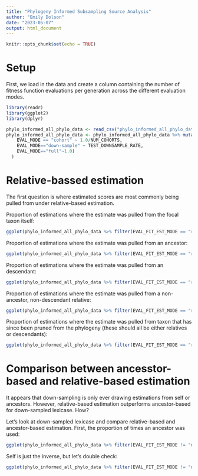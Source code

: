 ```yaml
---
title: "Phylogeny Informed Subsampling Source Analysis"
author: "Emily Dolson"
date: "2023-05-07"
output: html_document
---
```


```r
knitr::opts_chunk$set(echo = TRUE)
```

# Setup

First, we load in the data and create a column containing the number of fitness function evaluations per generation across the different evaluation modes.

```r
library(readr)
library(ggplot2)
library(dplyr)

phylo_informed_all_phylo_data <- read_csv("phylo_informed_all_phylo_data.csv")
phylo_informed_all_phylo_data <- phylo_informed_all_phylo_data %>% mutate(evals_per_gen = case_when(
    EVAL_MODE == "cohort" ~ 1.0/NUM_COHORTS, 
    EVAL_MODE=="down-sample" ~ TEST_DOWNSAMPLE_RATE, 
    EVAL_MODE=="full"~1.0)
  )

```

# Relative-bassed estimation

The first question is where estimated scores are most commonly being pulled from under relative-based estimation. 

Proportion of estimations where the estimate was pulled from the focal taxon itself:

```r
ggplot(phylo_informed_all_phylo_data %>% filter(EVAL_FIT_EST_MODE == "relative-opt", EVAL_MODE!="full")) + geom_boxplot(aes(x=as.factor(evals_per_gen), y=self_count/(other_count+ancestor_count+descendant_count+self_count+outside_count), color=EVAL_MODE, group=as.factor(evals_per_gen))) + facet_grid(cols=vars(DIAGNOSTIC), rows=vars(EVAL_MODE)) + theme_bw() + scale_y_continuous("Proportion of self lookups") + scale_x_discrete() + theme(legend.position = "none") + xlab("Evaluations per generation")

```

Proportion of estimations where the estimate was pulled from an ancestor:

```r
ggplot(phylo_informed_all_phylo_data %>% filter(EVAL_FIT_EST_MODE == "relative-opt", EVAL_MODE!="full")) + geom_boxplot(aes(x=as.factor(evals_per_gen), y=ancestor_count/(other_count+ancestor_count+descendant_count+self_count+outside_count), color=EVAL_MODE, group=as.factor(evals_per_gen))) + facet_grid(cols=vars(DIAGNOSTIC), rows=vars(EVAL_MODE)) + theme_bw() + scale_y_continuous("Proportion of ancestor lookups") + scale_x_discrete() + theme(legend.position = "none") + xlab("Evaluations per generation")

```

Proportion of estimations where the estimate was pulled from an descendant:

```r
ggplot(phylo_informed_all_phylo_data %>% filter(EVAL_FIT_EST_MODE == "relative-opt", EVAL_MODE!="full")) + geom_boxplot(aes(x=as.factor(evals_per_gen), y=descendant_count/(other_count+ancestor_count+descendant_count+self_count+outside_count), color=EVAL_MODE, group=as.factor(evals_per_gen))) + facet_grid(cols=vars(DIAGNOSTIC), rows=vars(EVAL_MODE)) + theme_bw() + scale_y_continuous("Proportion of descendant lookups") + scale_x_discrete() + theme(legend.position = "none") + xlab("Evaluations per generation")

```

Proportion of estimations where the estimate was pulled from a non-ancestor, non-descendant relative:

```r
ggplot(phylo_informed_all_phylo_data %>% filter(EVAL_FIT_EST_MODE == "relative-opt", EVAL_MODE!="full")) + geom_boxplot(aes(x=as.factor(evals_per_gen), y=other_count/(other_count+ancestor_count+descendant_count+self_count+outside_count), color=EVAL_MODE, group=as.factor(evals_per_gen))) + facet_grid(cols=vars(DIAGNOSTIC), rows=vars(EVAL_MODE)) + theme_bw() + scale_y_continuous("Proportion of relative lookups") + scale_x_discrete() + theme(legend.position = "none") + xlab("Evaluations per generation")

```

Proportion of estimations where the estimate was pulled from taxon that has since been pruned from the phylogeny (these should all be either relatives or descendants):

```r
ggplot(phylo_informed_all_phylo_data %>% filter(EVAL_FIT_EST_MODE == "relative-opt", EVAL_MODE!="full")) + geom_boxplot(aes(x=as.factor(evals_per_gen), y=outside_count/(other_count+ancestor_count+descendant_count+self_count+outside_count), color=EVAL_MODE, group=as.factor(evals_per_gen))) + facet_grid(cols=vars(DIAGNOSTIC), rows=vars(EVAL_MODE)) + theme_bw() + scale_y_continuous("Proportion of outside lookups") + scale_x_discrete() + theme(legend.position = "none") + xlab("Evaluations per generation")

```

# Comparison between ancesstor-based and relative-based estimation

It appears that down-sampling is only ever drawing estimations from self or ancestors. However, relative-based estimation outperforms ancestor-based for down-sampled lexicase. How?

Let's look at down-sampled lexicase and compare relative-based and ancestor-based estimation. First, the proportion of times an ancestor was used:

```r
ggplot(phylo_informed_all_phylo_data %>% filter(EVAL_FIT_EST_MODE != "none", EVAL_MODE=="down-sample")) + geom_boxplot(aes(x=EVAL_FIT_EST_MODE, y=ancestor_count/(other_count+ancestor_count+descendant_count+self_count+outside_count), group=EVAL_FIT_EST_MODE)) + facet_grid(cols=vars(DIAGNOSTIC), rows=vars(evals_per_gen)) + theme_bw() + scale_y_continuous("Proportion of self lookups") + scale_x_discrete() + theme(legend.position = "none")
```

Self is just the inverse, but let's double check:

```r
ggplot(phylo_informed_all_phylo_data %>% filter(EVAL_FIT_EST_MODE != "none", EVAL_MODE=="down-sample")) + geom_boxplot(aes(x=EVAL_FIT_EST_MODE, y=self_count/(other_count+ancestor_count+descendant_count+self_count+outside_count), group=EVAL_FIT_EST_MODE)) + facet_grid(cols=vars(DIAGNOSTIC), rows=vars(evals_per_gen)) + theme_bw() + scale_y_continuous("Proportion of self lookups") + scale_x_discrete() + theme(legend.position = "none")
```
